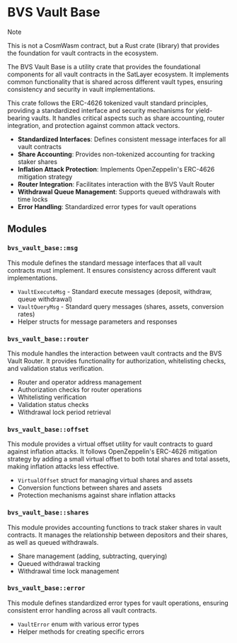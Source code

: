 # BVS Vault Base

> [!NOTE]
>
> This is not a CosmWasm contract, but a Rust crate (library) that provides the foundation for vault contracts in the ecosystem.

The BVS Vault Base is a utility crate that provides the foundational components for all vault contracts in the SatLayer ecosystem. It implements common functionality that is shared across different vault types, ensuring consistency and security in vault implementations.

This crate follows the ERC-4626 tokenized vault standard principles, providing a standardized interface and security mechanisms for yield-bearing vaults. It handles critical aspects such as share accounting, router integration, and protection against common attack vectors.

- **Standardized Interfaces**: Defines consistent message interfaces for all vault contracts
- **Share Accounting**: Provides non-tokenized accounting for tracking staker shares
- **Inflation Attack Protection**: Implements OpenZeppelin's ERC-4626 mitigation strategy
- **Router Integration**: Facilitates interaction with the BVS Vault Router
- **Withdrawal Queue Management**: Supports queued withdrawals with time locks
- **Error Handling**: Standardized error types for vault operations

## Modules

### `bvs_vault_base::msg`

This module defines the standard message interfaces that all vault contracts must implement. It ensures consistency across different vault implementations.

- `VaultExecuteMsg` - Standard execute messages (deposit, withdraw, queue withdrawal)
- `VaultQueryMsg` - Standard query messages (shares, assets, conversion rates)
- Helper structs for message parameters and responses

### `bvs_vault_base::router`

This module handles the interaction between vault contracts and the BVS Vault Router. It provides functionality for authorization, whitelisting checks, and validation status verification.

- Router and operator address management
- Authorization checks for router operations
- Whitelisting verification
- Validation status checks
- Withdrawal lock period retrieval

### `bvs_vault_base::offset`

This module provides a virtual offset utility for vault contracts to guard against inflation attacks. It follows OpenZeppelin's ERC-4626 mitigation strategy by adding a small virtual offset to both total shares and total assets, making inflation attacks less effective.

- `VirtualOffset` struct for managing virtual shares and assets
- Conversion functions between shares and assets
- Protection mechanisms against share inflation attacks

### `bvs_vault_base::shares`

This module provides accounting functions to track staker shares in vault contracts. It manages the relationship between depositors and their shares, as well as queued withdrawals.

- Share management (adding, subtracting, querying)
- Queued withdrawal tracking
- Withdrawal time lock management

### `bvs_vault_base::error`

This module defines standardized error types for vault operations, ensuring consistent error handling across all vault contracts.

- `VaultError` enum with various error types
- Helper methods for creating specific errors

